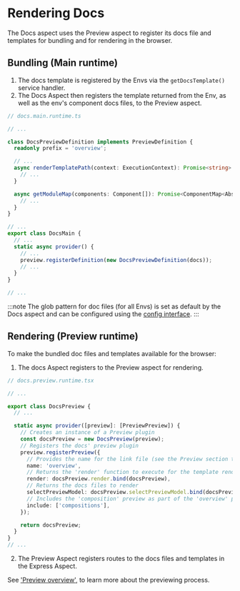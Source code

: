 # Rendering Docs

The Docs aspect uses the Preview aspect to register its docs file and templates for bundling and for rendering in the browser.

## Bundling (Main runtime)

1. The docs template is registered by the Envs via the `getDocsTemplate()` service handler.
2. The Docs Aspect then registers the template returned from the Env, as well as the env's component docs files, to the Preview aspect.

```ts title="docs.main.runtime.ts"
// docs.main.runtime.ts

// ...

class DocsPreviewDefinition implements PreviewDefinition {
  readonly prefix = 'overview';

  // ...
  async renderTemplatePath(context: ExecutionContext): Promise<string> {
    // ...
  }

  async getModuleMap(components: Component[]): Promise<ComponentMap<AbstractVinyl[]>> {
    // ...
  }
}

// ...
export class DocsMain {
  // ...
  static async provider() {
    // ...
    preview.registerDefinition(new DocsPreviewDefinition(docs));
    // ...
  }
}

// ...
```

:::note
The glob pattern for doc files (for all Envs) is set as default by the Docs aspect and can be configured using the [config interface](/dev-services/docs/docs-overview#loading-the-component-docs).
:::

## Rendering (Preview runtime)

To make the bundled doc files and templates available for the browser:

1. The docs Aspect registers to the Preview aspect for rendering.

```ts title="docs.preview.runtime.tsx"
// docs.preview.runtime.tsx

// ...

export class DocsPreview {
  // ...

  static async provider([preview]: [PreviewPreview]) {
    // Creates an instance of a Preview plugin
    const docsPreview = new DocsPreview(preview);
    // Registers the docs' preview plugin
    preview.registerPreview({
      // Provides the name for the link file (see the Preview section to learn more about link files)
      name: 'overview',
      // Returns the 'render' function to execute for the template rendering
      render: docsPreview.render.bind(docsPreview),
      // Returns the docs files to render
      selectPreviewModel: docsPreview.selectPreviewModel.bind(docsPreview),
      // Includes the 'composition' preview as part of the 'overview' preview
      include: ['compositions'],
    });

    return docsPreview;
  }
}
// ...
```

2. The Preview Aspect registers routes to the docs files and templates in the Express Aspect.

See ['Preview overview'](/dev-services/preview/overview), to learn more about the previewing process.
